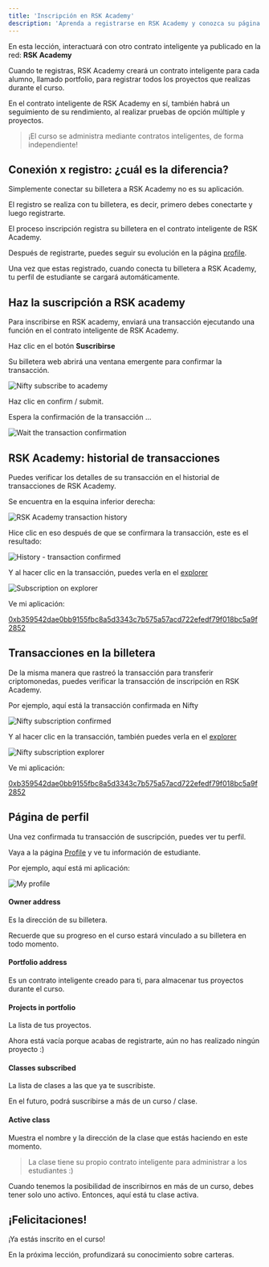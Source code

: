 ---
title: 'Inscripción en RSK Academy'
description: 'Aprenda a registrarse en RSK Academy y conozca su página de perfil'
---

En esta lección, interactuará con otro contrato inteligente ya publicado en la red: **RSK Academy**

Cuando te registras,
RSK Academy creará un contrato inteligente para cada alumno, llamado portfolio,
para registrar todos los proyectos que realizas durante el curso.

En el contrato inteligente de RSK Academy en sí, también habrá un seguimiento de su rendimiento,
al realizar pruebas de opción múltiple y proyectos.

> ¡El curso se administra mediante contratos inteligentes, de forma independiente!

## Conexión x registro: ¿cuál es la diferencia?

Simplemente conectar su billetera a RSK Academy no es su aplicación.

El registro se realiza con tu billetera, es decir,
primero debes conectarte y luego registrarte.

El proceso inscripción registra su billetera en el contrato inteligente de RSK Academy.

Después de registrarte, puedes seguir su evolución en la página [profile](/profile).

Una vez que estas registrado,
cuando conecta tu billetera a RSK Academy,
tu perfil de estudiante se cargará automáticamente.

## Haz la suscripción a RSK academy

Para inscribirse en RSK academy,
enviará una transacción ejecutando una función en el contrato inteligente de RSK Academy.

Haz clic en el botón **Suscribirse**

<SubscribeAcademy contractName='Developer' />

Su billetera web abrirá una ventana emergente para confirmar la transacción.

![Nifty subscribe to academy](/img/courses/dev/01/subscribe-to-academy/image-01.png)

Haz clic en confirm / submit.

Espera la confirmación de la transacción ...

![Wait the transaction confirmation](/img/courses/dev/01/subscribe-to-academy/image-02.png)

## RSK Academy: historial de transacciones

Puedes verificar los detalles de su transacción en el historial de transacciones de RSK Academy.

Se encuentra en la esquina inferior derecha:

![RSK Academy transaction history](/img/courses/dev/01/subscribe-to-academy/image-03.png)

Hice clic en eso después de que se confirmara la transacción, este es el resultado:

![History - transaction confirmed](/img/courses/dev/01/subscribe-to-academy/image-04.png)

Y al hacer clic en la transacción,
puedes verla en el [explorer](https://explorer.testnet.rsk.co/)

![Subscription on explorer](/img/courses/dev/01/subscribe-to-academy/image-05.png)

Ve mi aplicación:

[0xb359542dae0bb9155fbc8a5d3343c7b575a57acd722efedf79f018bc5a9f2852](https://explorer.testnet.rsk.co/tx/0xb359542dae0bb9155fbc8a5d3343c7b575a57acd722efedf79f018bc5a9f2852)

## Transacciones en la billetera

De la misma manera que rastreó la transacción para transferir criptomonedas,
puedes verificar la transacción de inscripción en RSK Academy.

Por ejemplo, aquí está la transacción confirmada en Nifty

![Nifty subscription confirmed](/img/courses/dev/01/subscribe-to-academy/image-02.png)

Y al hacer clic en la transacción,
también puedes verla en el [explorer](https://explorer.testnet.rsk.co/)

![Nifty subscription explorer](/img/courses/dev/01/subscribe-to-academy/image-03.png)

Ve mi aplicación:

[0xb359542dae0bb9155fbc8a5d3343c7b575a57acd722efedf79f018bc5a9f2852](https://explorer.testnet.rsk.co/tx/0xb359542dae0bb9155fbc8a5d3343c7b575a57acd722efedf79f018bc5a9f2852)

## Página de perfil

Una vez confirmada tu transacción de suscripción,
puedes ver tu perfil.

Vaya a la página [Profile](/profile)
y ve tu información de estudiante.

Por ejemplo, aquí está mi aplicación:

![My profile](/img/courses/dev/01/subscribe-to-academy/image-07.png)

#### Owner address

Es la dirección de su billetera.

Recuerde que su progreso en el curso estará vinculado a su billetera en todo momento.

#### Portfolio address

Es un contrato inteligente creado para ti, para almacenar tus proyectos durante el curso.

####  Projects in portfolio

La lista de tus proyectos.

Ahora está vacía porque acabas de registrarte, aún no has realizado ningún proyecto :)

####  Classes subscribed

La lista de clases a las que ya te suscribiste.

En el futuro, podrá suscribirse a más de un curso / clase.

####  Active class

Muestra el nombre y la dirección de la clase que estás haciendo en este momento.

> La clase tiene su propio contrato inteligente para administrar a los estudiantes :)

Cuando tenemos la posibilidad de inscribirnos en más de un curso, 
debes tener solo uno activo.
Entonces, aquí está tu clase activa.

## ¡Felicitaciones!

¡Ya estás inscrito en el curso!

En la próxima lección, profundizará su conocimiento sobre carteras.
